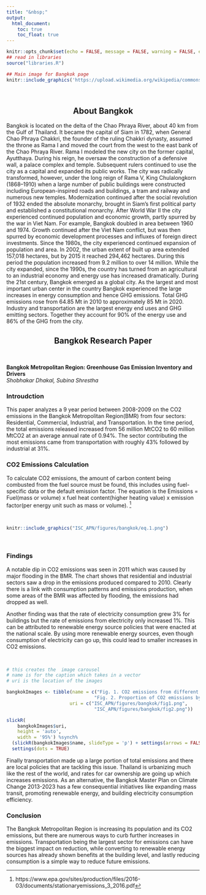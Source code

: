 ```yaml
---
title: "&nbsp;"
output:
  html_document:
    toc: true
    toc_float: true
---
```

```r
knitr::opts_chunk$set(echo = FALSE, message = FALSE, warning = FALSE, error = FALSE )
## read in libraries
source("libraries.R")
```

```r
## Main image for Bangkok page
knitr::include_graphics('https://upload.wikimedia.org/wikipedia/commons/f/f6/Bangkok_skytrain_sunset.jpg')
```

<br>
<h2 style = text-align:center> About Bangkok  </h2>

Bangkok is located on the delta of the Chao Phraya River, about 40 km from the Gulf of Thailand. It became the capital of Siam in 1782, when General Chao Phraya Chakkri, the founder of the ruling Chakkri dynasty, assumed the throne as Rama I and moved the court from the west to the east bank of the Chao Phraya River.  Rama I modeled the new city on the former capital, Ayutthaya. During his reign, he oversaw the construction of a defensive wall, a palace complex and temple.  Subsequent rulers continued to use the city as a capital and expanded its public works.  The city was radically transformed, however, under the long reign of Rama V, King Chulalongkorn (1868–1910) when a large number of public buildings were constructed including European-inspired roads and buildings, a tram and railway and numerous new temples.  Modernization continued after the social revolution of 1932 ended the absolute monarchy, brought in Siam's first political party and established a constitutional monarchy.  After World War II the city experienced continued population and economic growth, partly spurred by the war in Viet Nam.  For example, Bangkok doubled in area between 1960 and 1974. Growth continued after the Viet Nam conflict, but was then spurred by economic development processes and influxes of foreign direct investments.  Since the 1980s, the city experienced continued expansion of population and area. In 2002, the urban extent of built up area extended 157,018 hectares, but by 2015 it reached 294,462 hectares.  During this period the population increased from 9.2 million to over 14 million.  While the city expanded, since the 1990s, the country has turned from an agricultural to an industrial economy and energy use has increased dramatically.  During the 21st century, Bangkok emerged as a global city.  As the largest and most important urban center in the country Bangkok experienced the large increases in energy consumption and hence GHG emissions.  Total GHG emissions rose from 64.85 Mt in 2010 to approximately 85 Mt in 2020. Industry and transportation are the largest energy end uses and GHG emitting sectors.  Together they account for 90% of the energy use and 86% of the GHG from the city.  

<h2 style = text-align:center> Bangkok Research Paper </h2>
<br>

**Bangkok Metropolitan Region: Greenhouse Gas Emission Inventory and Drivers**  
*Shobhakar Dhakal, Subina Shrestha*
<br>

### Introudction

This paper analyzes a 9 year period between 2008-2009 on the CO2 emissions in the Bangkok Metropolitan Region(BMR) from four sectors: Residential, Commercial, Industrial, and Transportation. In the time period, the total emissions released increased from 56 million MtCO2 to 60 million MtCO2 at an average annual rate of 0.94%. The sector contributing the most emissions came from transportation with roughly 43% followed by industrial at 31%. 

### CO2 Emissions Calculation

To calculate CO2 emissions, the amount of carbon content being combusted from the fuel source must be found, this includes using fuel-specific data or the default emission factor.
The equation is the Emissions = Fuel(mass or volume) x fuel heat content(higher heating value) x emission factor(per energy unit such as mass or volume). [^1] 

<br>
```r
knitr::include_graphics("ISC_APN/figures/bangkok/eq.1.png")
```
<br>

### Findings

A notable dip in CO2 emissions was seen in 2011 which was caused by major flooding in the BMR. The chart shows that residential and industrial sectors saw a drop in the emissions produced compared to 2010. Clearly there is a link with consumption patterns and emissions production, when some areas of the BMR was affected by flooding, the emissions had dropped as well. 

Another finding was that the rate of electricity consumption grew 3% for buildings but the rate of emissions from electricity only increased 1%. This can be attributed to renewable energy source policies that were enacted at the national scale. By using more renewable energy sources, even though consumption of electricity can go up, this could lead to smaller increases in CO2 emissions.

<br>
```r
# this creates the  image carousel
# name is for the caption which takes in a vector
# uri is the location of the images

bangkokImages <- tibble(name = c("Fig. 1. CO2 emissions from different sectors in BMR (2008- 2016)",
                                "Fig. 2. Proportion of CO2 emissions by sectors (2016)"),
                       uri = c("ISC_APN/figures/bangkok/fig1.png",
                                "ISC_APN/figures/bangkok/fig2.png"))

slickR(
    bangkokImages$uri,
    height = 'auto',
    width = '95%') %synch%
  (slickR(bangkokImages$name, slideType = 'p') + settings(arrows = FALSE)) + 
  settings(dots = TRUE) 
```

Finally transportation made up a large portion of total emissions and there are local policies that are tackling this issue. Thailand is urbanizing much like the rest of the world, and rates for car ownership are going up which increases emissions. As an alternative, the Bangkok Master Plan on Climate Change 2013-2023 has a few consequential initiatives like expanding mass transit, promoting renewable energy, and building electricity consumption efficiency. 

### Conclusion

The Bangkok Metropolitan Region is increasing its population and its CO2 emissions, but there are numerous ways to curb further increases in emissions. Transportation being the largest sector for emissions can have the biggest impact on reduction, while converting to renewable energy sources has already shown benefits at the building level, and lastly reducing consumption is a simple way to reduce future emissions. 

[^1]:https://www.epa.gov/sites/production/files/2016-03/documents/stationaryemissions_3_2016.pdf 